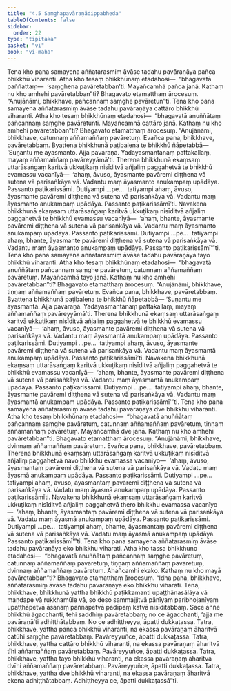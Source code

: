 ```yaml
---
title: "4.5 Saṃghapavāraṇādippabheda"
tableOfContents: false
sidebar:
  order: 22
type: "tipitaka"
basket: "vi"
book: "vi-maha"
---
```



<DynamicBreadcrumb />

<Division number="215" book="vi-maha">

<Paragraph number="973" book="vi-maha">
Tena kho pana samayena aññatarasmiṃ āvāse tadahu pavāraṇāya pañca bhikkhū viharanti. Atha kho tesaṃ bhikkhūnaṃ etadahosi—  “bhagavatā paññattaṃ—  ‘saṃghena pavāretabban’ti. Mayañcamhā pañca janā. Kathaṃ nu kho amhehi pavāretabban”ti? Bhagavato etamatthaṃ ārocesuṃ. “Anujānāmi, bhikkhave, pañcannaṃ saṃghe pavāretun”ti.
</Paragraph>

</Division>
<Division number="216" book="vi-maha">

<Paragraph number="974" book="vi-maha">
Tena kho pana samayena aññatarasmiṃ āvāse tadahu pavāraṇāya cattāro bhikkhū viharanti. Atha kho tesaṃ bhikkhūnaṃ etadahosi—  “bhagavatā anuññātaṃ pañcannaṃ saṃghe pavāretunti. Mayañcamhā cattāro janā. Kathaṃ nu kho amhehi pavāretabban”ti? Bhagavato etamatthaṃ ārocesuṃ. “Anujānāmi, bhikkhave, catunnaṃ aññamaññaṃ pavāretuṃ. Evañca pana, bhikkhave, pavāretabbaṃ. Byattena bhikkhunā paṭibalena te bhikkhū ñāpetabbā—
</Paragraph>

<Paragraph number="975" book="vi-maha">
‘Suṇantu me āyasmanto. Ajja pavāraṇā. Yadāyasmantānaṃ pattakallaṃ, mayaṃ aññamaññaṃ pavāreyyāmā’ti.
</Paragraph>

<Paragraph number="976" book="vi-maha">
Therena bhikkhunā ekaṃsaṃ uttarāsaṅgaṃ karitvā ukkuṭikaṃ nisīditvā añjaliṃ paggahetvā te bhikkhū evamassu vacanīyā—  ‘ahaṃ, āvuso, āyasmante pavāremi diṭṭhena vā sutena vā parisaṅkāya vā. Vadantu maṃ āyasmanto anukampaṃ upādāya. Passanto paṭikarissāmi. Dutiyampi …pe…  tatiyampi ahaṃ, āvuso, āyasmante pavāremi diṭṭhena vā sutena vā parisaṅkāya vā. Vadantu maṃ āyasmanto anukampaṃ upādāya. Passanto paṭikarissāmī’ti.
</Paragraph>

<Paragraph number="977" book="vi-maha">
Navakena bhikkhunā ekaṃsaṃ uttarāsaṅgaṃ karitvā ukkuṭikaṃ nisīditvā añjaliṃ paggahetvā te bhikkhū evamassu vacanīyā—  ‘ahaṃ, bhante, āyasmante pavāremi diṭṭhena vā sutena vā parisaṅkāya vā. Vadantu maṃ āyasmanto anukampaṃ upādāya. Passanto paṭikarissāmi. Dutiyampi …pe…  tatiyampi ahaṃ, bhante, āyasmante pavāremi diṭṭhena vā sutena vā parisaṅkāya vā. Vadantu maṃ āyasmanto anukampaṃ upādāya. Passanto paṭikarissāmī’”ti.
</Paragraph>

<Paragraph number="978" book="vi-maha">
Tena kho pana samayena aññatarasmiṃ āvāse tadahu pavāraṇāya tayo bhikkhū viharanti. Atha kho tesaṃ bhikkhūnaṃ etadahosi—  “bhagavatā anuññātaṃ pañcannaṃ saṃghe pavāretuṃ, catunnaṃ aññamaññaṃ pavāretuṃ. Mayañcamhā tayo janā. Kathaṃ nu kho amhehi pavāretabban”ti? Bhagavato etamatthaṃ ārocesuṃ. “Anujānāmi, bhikkhave, tiṇṇaṃ aññamaññaṃ pavāretuṃ. Evañca pana, bhikkhave, pavāretabbaṃ. Byattena bhikkhunā paṭibalena te bhikkhū ñāpetabbā—
</Paragraph>

<Paragraph number="979" book="vi-maha">
‘Suṇantu me āyasmantā. Ajja pavāraṇā. Yadāyasmantānaṃ pattakallaṃ, mayaṃ aññamaññaṃ pavāreyyāmā’ti.
</Paragraph>

<Paragraph number="980" book="vi-maha">
Therena bhikkhunā ekaṃsaṃ uttarāsaṅgaṃ karitvā ukkuṭikaṃ nisīditvā añjaliṃ paggahetvā te bhikkhū evamassu vacanīyā—  ‘ahaṃ, āvuso, āyasmante pavāremi diṭṭhena vā sutena vā parisaṅkāya vā. Vadantu maṃ āyasmantā anukampaṃ upādāya. Passanto paṭikarissāmi. Dutiyampi …pe…  tatiyampi ahaṃ, āvuso, āyasmante pavāremi diṭṭhena vā sutena vā parisaṅkāya vā. Vadantu maṃ āyasmantā anukampaṃ upādāya. Passanto paṭikarissāmī’ti.
</Paragraph>

<Paragraph number="981" book="vi-maha">
Navakena bhikkhunā ekaṃsaṃ uttarāsaṅgaṃ karitvā ukkuṭikaṃ nisīditvā añjaliṃ paggahetvā te bhikkhū evamassu vacanīyā—  ‘ahaṃ, bhante, āyasmante pavāremi diṭṭhena vā sutena vā parisaṅkāya vā. Vadantu maṃ āyasmantā anukampaṃ upādāya. Passanto paṭikarissāmi. Dutiyampi …pe…  tatiyampi ahaṃ, bhante, āyasmante pavāremi diṭṭhena vā sutena vā parisaṅkāya vā. Vadantu maṃ āyasmantā anukampaṃ upādāya. Passanto paṭikarissāmī’”ti.
</Paragraph>

</Division>
<Division number="217" book="vi-maha">

<Paragraph number="982" book="vi-maha">
Tena kho pana samayena aññatarasmiṃ āvāse tadahu pavāraṇāya dve bhikkhū viharanti. Atha kho tesaṃ bhikkhūnaṃ etadahosi—  “bhagavatā anuññātaṃ pañcannaṃ saṃghe pavāretuṃ, catunnaṃ aññamaññaṃ pavāretuṃ, tiṇṇaṃ aññamaññaṃ pavāretuṃ. Mayañcamhā dve janā. Kathaṃ nu kho amhehi pavāretabban”ti. Bhagavato etamatthaṃ ārocesuṃ. “Anujānāmi, bhikkhave, dvinnaṃ aññamaññaṃ pavāretuṃ. Evañca pana, bhikkhave, pavāretabbaṃ. Therena bhikkhunā ekaṃsaṃ uttarāsaṅgaṃ karitvā ukkuṭikaṃ nisīditvā añjaliṃ paggahetvā navo bhikkhu evamassa vacanīyo—  ‘ahaṃ, āvuso, āyasmantaṃ pavāremi diṭṭhena vā sutena vā parisaṅkāya vā. Vadatu maṃ āyasmā anukampaṃ upādāya. Passanto paṭikarissāmi. Dutiyampi …pe…  tatiyampi ahaṃ, āvuso, āyasmantaṃ pavāremi diṭṭhena vā sutena vā parisaṅkāya vā. Vadatu maṃ āyasmā anukampaṃ upādāya. Passanto paṭikarissāmīti.
</Paragraph>

<Paragraph number="983" book="vi-maha">
Navakena bhikkhunā ekaṃsaṃ uttarāsaṅgaṃ karitvā ukkuṭikaṃ nisīditvā añjaliṃ paggahetvā thero bhikkhu evamassa vacanīyo—  ‘ahaṃ, bhante, āyasmantaṃ pavāremi diṭṭhena vā sutena vā parisaṅkāya vā. Vadatu maṃ āyasmā anukampaṃ upādāya. Passanto paṭikarissāmi. Dutiyampi …pe…  tatiyampi ahaṃ, bhante, āyasmantaṃ pavāremi diṭṭhena vā sutena vā parisaṅkāya vā. Vadatu maṃ āyasmā anukampaṃ upādāya. Passanto paṭikarissāmī’”ti.
</Paragraph>

</Division>
<Division number="218" book="vi-maha">

<Paragraph number="984" book="vi-maha">
Tena kho pana samayena aññatarasmiṃ āvāse tadahu pavāraṇāya eko bhikkhu viharati. Atha kho tassa bhikkhuno etadahosi—  “bhagavatā anuññātaṃ pañcannaṃ saṃghe pavāretuṃ, catunnaṃ aññamaññaṃ pavāretuṃ, tiṇṇaṃ aññamaññaṃ pavāretuṃ, dvinnaṃ aññamaññaṃ pavāretuṃ. Ahañcamhi ekako. Kathaṃ nu kho mayā pavāretabban”ti? Bhagavato etamatthaṃ ārocesuṃ.
</Paragraph>

<Paragraph number="985" book="vi-maha">
“Idha pana, bhikkhave, aññatarasmiṃ āvāse tadahu pavāraṇāya eko bhikkhu viharati. Tena, bhikkhave, bhikkhunā yattha bhikkhū paṭikkamanti upaṭṭhānasālāya vā maṇḍape vā rukkhamūle vā, so deso sammajjitvā pānīyaṃ paribhojanīyaṃ upaṭṭhāpetvā āsanaṃ paññapetvā padīpaṃ katvā nisīditabbaṃ. Sace aññe bhikkhū āgacchanti, tehi saddhiṃ pavāretabbaṃ; no ce āgacchanti, ‘ajja me pavāraṇā’ti adhiṭṭhātabbaṃ. No ce adhiṭṭheyya, āpatti dukkaṭassa.
</Paragraph>

<Paragraph number="986" book="vi-maha">
Tatra, bhikkhave, yattha pañca bhikkhū viharanti, na ekassa pavāraṇaṃ āharitvā catūhi saṃghe pavāretabbaṃ. Pavāreyyuñce, āpatti dukkaṭassa. Tatra, bhikkhave, yattha cattāro bhikkhū viharanti, na ekassa pavāraṇaṃ āharitvā tīhi aññamaññaṃ pavāretabbaṃ. Pavāreyyuñce, āpatti dukkaṭassa. Tatra, bhikkhave, yattha tayo bhikkhū viharanti, na ekassa pavāraṇaṃ āharitvā dvīhi aññamaññaṃ pavāretabbaṃ. Pavāreyyuñce, āpatti dukkaṭassa. Tatra, bhikkhave, yattha dve bhikkhū viharanti, na ekassa pavāraṇaṃ āharitvā ekena adhiṭṭhātabbaṃ. Adhiṭṭheyya ce, āpatti dukkaṭassā”ti.
</Paragraph>
</Division>
